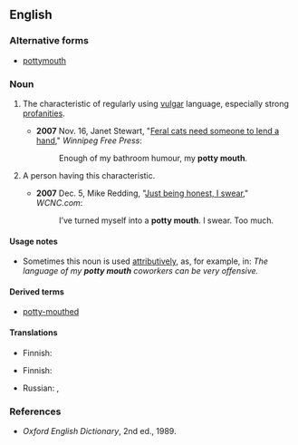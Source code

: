 ==English==

===Alternative forms===
* [[pottymouth]]

===Noun===
{{en-noun|head=[[potty]] [[mouth]]}}

# {{context|idiomatic|euphemistic|lang=en}} The characteristic of regularly using [[vulgar]] language, especially strong [[profanity|profanities]].
#* '''2007''' Nov. 16, Janet Stewart, "[http://www.winnipegfreepress.com/subscriber/columnists/top3/story/4078108p-4678152c.html Feral cats need someone to lend a hand]," ''Winnipeg Free Press'':
#*: Enough of my bathroom humour, my '''potty mouth'''.
# {{context|idiomatic|lang=en}} A person having this characteristic.
#* '''2007''' Dec. 5, Mike Redding, "[http://www.wcnc.com/traveler/stories/wcnc-120407-al-journal.68ef72fb.html Just being honest, I swear]," ''WCNC.com'':
#*: I’ve turned myself into a '''potty mouth'''.  I swear.  Too much.

====Usage notes====
* Sometimes this noun is used [[attributive]]ly, as, for example, in: ''The language of my '''potty mouth''' coworkers can be very offensive.''

====Derived terms====
* [[potty-mouthed]]

====Translations====
{{trans-top|characteristic}}
* Finnish: {{t|fi|rääväsuisuus}}
{{trans-mid}}
{{trans-bottom}}

{{trans-top|person}}
* Finnish: {{t+|fi|rääväsuu}}
{{trans-mid}}
* Russian: {{t|ru|грязный рот|sc=Cyrl}}, {{t+|ru|сквернослов|sc=Cyrl}}
{{trans-bottom}}

===References===
* ''Oxford English Dictionary'', 2nd ed., 1989.